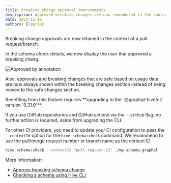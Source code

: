 ```yaml
---
title: Breaking change approval improvements
description: Approved breaking changes are now remembered in the context of a pull request/branch.
date: 2023-11-16
authors: [laurin]
---
```



Breaking change approvals are now retained in the context of a pull request/branch.

In the schema check details, we now display the user that approved a breaking chang.

![Approved by annotation](/changelog/2023-11-16-schema-check-breaking-change-approval-context/approved-by.png)

Also, approvals and breaking changes that are safe based on usage data are now always shown within
the breaking changes section instead of being moved to the safe changes section.

<Callout>
  Benefiting from this feature requires **upgrading to the `@graphql-hive/cli` version `0.31.0`**.
</Callout>

If you use GitHub repositories and GitHub actions via the `--github` flag, no further action is
required, aside from upgrading the CLI.

For other CI providers, you need to update your CI configuration to pass the `--contextId` option
for the `hive schema:check` command. We recommend to use the pull/merge request number or branch
name as the context ID.

```bash
hive schema:check --contextId "pull-request-21" ./my-schema.graphql
```

More Information:

- [Approve breaking schema change](/docs/schema-registry#approve-breaking-schema-changes)
- [Checking a schema using Hive CLI](/docs/api-reference/cli#check-a-schema)
